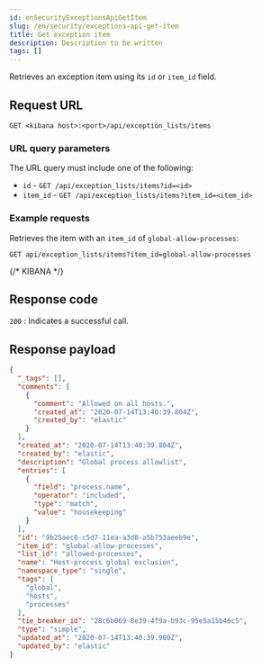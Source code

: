 ```yaml
---
id: enSecurityExceptionsApiGetItem
slug: /en/security/exceptions-api-get-item
title: Get exception item
description: Description to be written
tags: []
---
```


<div id="exceptions-api-get-item"></div>

Retrieves an exception item using its `id` or `item_id` field.

## Request URL

`GET <kibana host>:<port>/api/exception_lists/items`

### URL query parameters

The URL query must include one of the following:

* `id` - `GET /api/exception_lists/items?id=<id>`
* `item_id` - `GET /api/exception_lists/items?item_id=<item_id>`

### Example requests

Retrieves the item with an `item_id` of `global-allow-processes`:

```console
GET api/exception_lists/items?item_id=global-allow-processes
```
{/* KIBANA */}

## Response code

`200` 
    : Indicates a successful call.

## Response payload

```json
{
  "_tags": [],
  "comments": [
    {
      "comment": "Allowed on all hosts.",
      "created_at": "2020-07-14T13:40:39.804Z",
      "created_by": "elastic"
    }
  ],
  "created_at": "2020-07-14T13:40:39.804Z",
  "created_by": "elastic",
  "description": "Global process allowlist",
  "entries": [
    {
      "field": "process.name",
      "operator": "included",
      "type": "match",
      "value": "housekeeping"
    }
  ],
  "id": "9b25aec0-c5d7-11ea-a3d8-a5b753aeeb9e",
  "item_id": "global-allow-processes",
  "list_id": "allowed-processes",
  "name": "Host-process global exclusion",
  "namespace_type": "single",
  "tags": [
    "global",
    "hosts",
    "processes"
  ],
  "tie_breaker_id": "28c6b069-8e39-4f9a-b93c-95e5a15b46c5",
  "type": "simple",
  "updated_at": "2020-07-14T13:40:39.980Z",
  "updated_by": "elastic"
}
```
